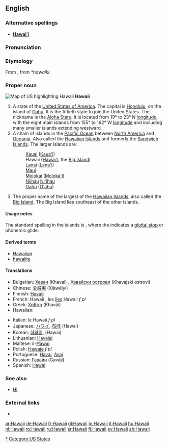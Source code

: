 {{see|Hawaiʻi}}
==English==

===Alternative spellings===
* '''[[Hawaiʻi]]'''

===Pronunciation===
{{rfap}}

===Etymology===
From {{etyl|haw|en}} {{term|Hawai'i|lang=hwc}}, from {{CP.}} ''*hawaiki''.

===Proper noun===
[[Image:Map of USA highlighting Hawaii.png|thumb|right|Map of US highlighting Hawaii]]
'''Hawaii'''

# A state of the [[United States of America]]. The capital is [[Honolulu]], on the island of [[Oahu]]. It is the fiftieth state to join the United States. The nickname is the [[Aloha State]]. It is located from 19° to 23° N [[longitude]], with the eight main islands from 155° to 162° W [[longitude]] and including many smaller islands extending westward.
# A chain of islands in the [[Pacific Ocean]] between [[North America]] and [[Oceania]]. Also called the [[Hawaiian Islands]] and formerly the [[Sandwich Islands]]. The larger islands are:
#: [[Kauai]] ([[Kaua'i]])
#: Hawaii ([[Hawai'i]], the [[Big Island]])
#: [[Lanai]] ([[Lana'i]])
#: [[Maui]]
#: [[Molokai]] ([[Moloka'i]])
#: [[Niihau]] [[Ni'ihau]]
#: [[Oahu]] ([[O'ahu]])
# The proper name of the largest of the [[Hawaiian Islands]], also called the [[Big Island]]. The Big Island lies southeast of the other islands.

====Usage notes====
The standard spelling in the islands is '''{{unicode|Hawaiʻi}}''', where the {{unicode|ʻ}} indicates a [[glottal stop]] or phonemic glide.

{{rfe}}

====Derived terms====
* [[Hawaiian]]
* [[hawaiite]]

====Translations====
{{top}}
* Bulgarian: [[Хаваи]] (Khavai) {{p}}, [[Хавайски острови]] (Khavajski ostrovi) {{p}}
* Chinese: [[夏威夷]] (Xiàwēiyí)
* Finnish: [[Havaiji]]
* French: Hawaii {{m}}, les [[îles]] Hawaii ''f pl''
* Greek: [[Χαβάη]] (Khavái)
* Hawaiian: {{unicode|[[Hawaiʻi]]}}
{{mid}}
* Italian: le Hawaii ''f pl''
* Japanese: [[ハワイ]], [[布哇]] (Hawai)
* Korean: [[하와이]], (Hawai)
* Lithuanian: [[Havajai]]
* Maltese: il-[[Ħawaj]]
* Polish: [[Hawaje]] ''f pl''
* Portuguese: [[Havaí]], [[Avaí]] {{m}}
* Russian: [[Гавайи]] (Gaváji) {{p}}
* Spanish: [[Hawai]]
{{bottom}}

===See also===
* [[HI]]

===External links===
* {{pedialite}}

[[Category:Hawaii|*]]
[[Category:US States]]

[[ar:Hawaii]]
[[de:Hawaii]]
[[fr:Hawaii]]
[[gl:Hawaii]]
[[io:Hawaii]]
[[it:Hawaii]]
[[hu:Hawaii]]
[[nl:Hawaii]]
[[ro:Hawaii]]
[[ru:Hawaii]]
[[sr:Hawaii]]
[[fi:Hawaii]]
[[sv:Hawaii]]
[[zh:Hawaii]]
